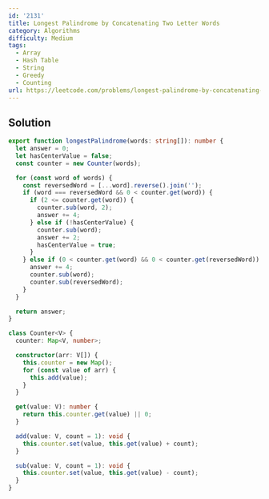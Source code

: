 ```yaml
---
id: '2131'
title: Longest Palindrome by Concatenating Two Letter Words
category: Algorithms
difficulty: Medium
tags:
  - Array
  - Hash Table
  - String
  - Greedy
  - Counting
url: https://leetcode.com/problems/longest-palindrome-by-concatenating-two-letter-words
---
```


## Solution

```typescript filename="solution.ts" copy
export function longestPalindrome(words: string[]): number {
  let answer = 0;
  let hasCenterValue = false;
  const counter = new Counter(words);

  for (const word of words) {
    const reversedWord = [...word].reverse().join('');
    if (word === reversedWord && 0 < counter.get(word)) {
      if (2 <= counter.get(word)) {
        counter.sub(word, 2);
        answer += 4;
      } else if (!hasCenterValue) {
        counter.sub(word);
        answer += 2;
        hasCenterValue = true;
      }
    } else if (0 < counter.get(word) && 0 < counter.get(reversedWord)) {
      answer += 4;
      counter.sub(word);
      counter.sub(reversedWord);
    }
  }

  return answer;
}

class Counter<V> {
  counter: Map<V, number>;

  constructor(arr: V[]) {
    this.counter = new Map();
    for (const value of arr) {
      this.add(value);
    }
  }

  get(value: V): number {
    return this.counter.get(value) || 0;
  }

  add(value: V, count = 1): void {
    this.counter.set(value, this.get(value) + count);
  }

  sub(value: V, count = 1): void {
    this.counter.set(value, this.get(value) - count);
  }
}
```

